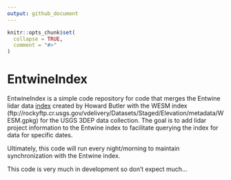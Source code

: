 ```yaml
---
output: github_document
---
```


<!-- README.md is generated from README.Rmd. Please edit that file -->

```r
knitr::opts_chunk$set(
  collapse = TRUE,
  comment = "#>"
)
```

# EntwineIndex

<!-- badges: start -->
<!-- badges: end -->

EntwineIndex is a simple code repository for code that merges the Entwine lidar data
[index](https://raw.githubusercontent.com/hobu/usgs-lidar/master/boundaries/resources.geojson) created
by Howard Butler with the WESM 
index (ftp://rockyftp.cr.usgs.gov/vdelivery/Datasets/Staged/Elevation/metadata/WESM.gpkg) for the USGS
3DEP data collection. The goal is to add lidar project
information to the Entwine index to facilitate querying the index for data for specific dates.

Ultimately, this code will run every night/morning to maintain synchronization with the Entwine index.

This code is very much in development so don't expect much...

```r

```

